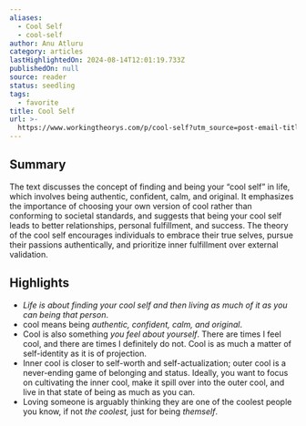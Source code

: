 ```yaml
---
aliases:
  - Cool Self
  - cool-self
author: Anu Atluru
category: articles
lastHighlightedOn: 2024-08-14T12:01:19.733Z
publishedOn: null
source: reader
status: seedling
tags:
  - favorite
title: Cool Self
url: >-
  https://www.workingtheorys.com/p/cool-self?utm_source=post-email-title&publication_id=22717&post_id=146651591&utm_campaign=email-post-title&isFreemail=true&r=og9hp&triedRedirect=true&utm_medium=email
---
```

## Summary

The text discusses the concept of finding and being your “cool self” in life, which involves being authentic, confident, calm, and original. It emphasizes the importance of choosing your own version of cool rather than conforming to societal standards, and suggests that being your cool self leads to better relationships, personal fulfillment, and success. The theory of the cool self encourages individuals to embrace their true selves, pursue their passions authentically, and prioritize inner fulfillment over external validation.

## Highlights

- _Life is about finding your cool self and then living as much of it as you can being that person_.
- cool means being _authentic, confident, calm, and original_.
- Cool is also something _you feel about yourself_. There are times I feel cool, and there are times I definitely do not. Cool is as much a matter of self-identity as it is of projection.
- Inner cool is closer to self-worth and self-actualization; outer cool is a never-ending game of belonging and status. Ideally, you want to focus on cultivating the inner cool, make it spill over into the outer cool, and live in that state of being as much as you can.
- Loving someone is arguably thinking they are one of the coolest people you know, if not _the coolest,_ just for being _themself_.
